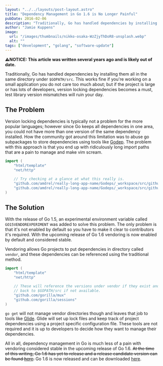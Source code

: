 ```yaml
---
layout: "../../layouts/post-layout.astro"
title: "Dependency Management in Go 1.6 is No Longer Painful"
pubDate: 2016-02-06
description: "Traditionally, Go has handled dependencies by installing them all in the same directory; but with Go 1.6, vendoring is now offical."
author: "Jamie Kuppens"
image:
  url: "/images/thumbnails/nikko-osaka-WzZjyThDoR8-unsplash.webp"
  alt: ""
tags: ["development", "golang", "software-update"]
---
```


**⚠️NOTICE: This article was written several years ago and is likely out of date.**

Traditionally, Go has handled dependencies by installing them all in the same directory under
`$GOPATH/src`. This works fine if you're working on a small application you do not care too much
about; but if the project is large or has lots of developers, version locking dependencies becomes a
must, lest library version mismatches will ruin your day.

## The Problem

Version locking dependencies is typically not a problem for the more popular
languages; however since Go keeps all dependencies in one area, you could not have more than
one version of the same dependency installed. How the community got around this limitation was to
abuse go subpackages to store dependencies using tools like [Godep](https://github.com/tools/godep).
The problem with this approach is that you end up with ridiculously long import paths that are a
pain to manage and make vim scream.

```go
import (
	"html/template"
	"net/http"

	// Try checking at a glance at what this really is.
	"github.com/amdrel/really-long-app-name/Godeps/_workspace/src/github.com/gorilla/mux"
	"github.com/amdrel/really-long-app-name/Godeps/_workspace/src/github.com/gorilla/sessions"
)
```

## The Solution

With the release of Go 1.5, an experimental environment variable called `GO15VENDOREXPERIMENT` was
added to solve this problem. The only problem is that it's not enabled by default so you have to
make it clear to contributors it's required. With the upcoming release of Go 1.6 vendoring
is now enabled by default and considered stable.

Vendoring allows Go projects to put dependencies in directory called `vendor`, and these
dependencies can be referenced using the traditional method.

```go
import (
	"html/template"
	"net/http"

	// These will reference the versions under vendor if they exist and fall
	// back to $GOPATH/src if not available.
	"github.com/gorilla/mux"
	"github.com/gorilla/sessions"
)
```

`go get` will not manage vendor directories though and leaves that job to tools like
[Glide](https://github.com/Masterminds/glide). Glide will set up lock files and keep track of
project dependencies using a project specific configuration file. These tools are not required and
it is up to developers to decide how they want to manage their dependencies.

All in all, dependency management in Go is much less of a pain with vendoring considered stable in
the upcoming release of Go 1.6. ~~At the time of this writing, Go 1.6 has yet to release and a
release candidate version can be found [here](https://golang.org/dl/#unstable).~~ Go 1.6 is now
released and can be downloaded [here](https://golang.org/dl/).
